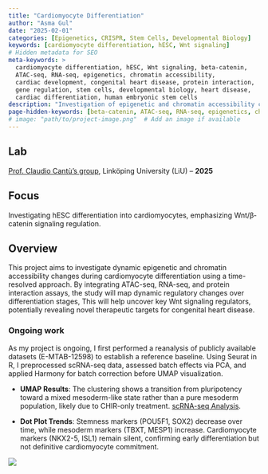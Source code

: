 ```yaml
---
title: "Cardiomyocyte Differentiation"
author: "Asma Gul"
date: "2025-02-01"
categories: [Epigenetics, CRISPR, Stem Cells, Developmental Biology]
keywords: [cardiomyocyte differentiation, hESC, Wnt signaling]
# Hidden metadata for SEO
meta-keywords: >
  cardiomyocyte differentiation, hESC, Wnt signaling, beta-catenin, 
  ATAC-seq, RNA-seq, epigenetics, chromatin accessibility, 
  cardiac development, congenital heart disease, protein interaction, 
  gene regulation, stem cells, developmental biology, heart disease, 
  cardiac differentiation, human embryonic stem cells
description: "Investigation of epigenetic and chromatin accessibility changes during cardiomyocyte differentiation from hESCs, focusing on Wnt/β‐catenin signaling regulation and its implications for congenital heart disease."
page-hidden-keywords: [beta-catenin, ATAC-seq, RNA-seq, epigenetics, chromatin accessibility, cardiac development, congenital heart disease, protein interaction, gene regulation]
# image: "path/to/project-image.png"  # Add an image if available
---
```



## Lab 

[Prof. Claudio Cantù’s group](https://liu.se/en/research/cantu-lab), Linköping University (LiU) -- **2025**

## Focus 

Investigating hESC differentiation into cardiomyocytes, emphasizing Wnt/β‐catenin signaling regulation. 

## Overview 

This project aims to investigate dynamic epigenetic and chromatin accessibility changes during cardiomyocyte differentiation using a time-resolved approach. By integrating ATAC-seq, RNA-seq, and protein interaction assays, the study will map dynamic regulatory changes over differentiation stages, This will help uncover key Wnt signaling regulators, potentially revealing novel therapeutic targets for congenital heart disease. 

### Ongoing work

As my project is ongoing, I first performed a reanalysis of publicly available datasets (E-MTAB-12598) to establish a reference baseline. Using Seurat in R, I preprocessed scRNA-seq data, assessed batch effects via PCA, and applied Harmony for batch correction before UMAP visualization.

- **UMAP Results**: 
The clustering shows a transition from pluripotency toward a mixed mesoderm-like state rather than a pure mesoderm population, likely due to CHIR-only treatment. [scRNA-seq Analysis](/assets/UMAP-Analysis-of-hESC-scRNA-seq-Data.html).


- **Dot Plot Trends**: Stemness markers (POU5F1, SOX2) decrease over time, while mesoderm markers (TBXT, MESP1) increase. Cardiomyocyte markers (NKX2-5, ISL1) remain silent, confirming early differentiation but not definitive cardiomyocyte commitment.

![](labeled_dotplot.jpg)

